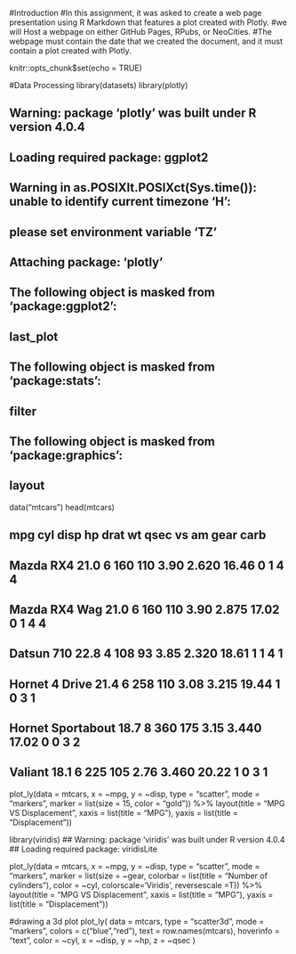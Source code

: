 #Introduction
#In this assignment, it was asked to create a web page presentation using R Markdown that features a plot created with Plotly. 
#we will Host a webpage on either GitHub Pages, RPubs, or NeoCities. 
#The webpage must contain the date that we created the document, and it must contain a plot created with Plotly.

knitr::opts_chunk$set(echo = TRUE)

#Data Processing
library(datasets)
library(plotly)

## Warning: package 'plotly' was built under R version 4.0.4
## Loading required package: ggplot2
## Warning in as.POSIXlt.POSIXct(Sys.time()): unable to identify current timezone 'H':
## please set environment variable 'TZ'
## Attaching package: 'plotly'
## The following object is masked from 'package:ggplot2':
##     last_plot
## The following object is masked from 'package:stats':
##     filter
## The following object is masked from 'package:graphics':
##     layout

data("mtcars")
head(mtcars)

##                    mpg cyl disp  hp drat    wt  qsec vs am gear carb
## Mazda RX4         21.0   6  160 110 3.90 2.620 16.46  0  1    4    4
## Mazda RX4 Wag     21.0   6  160 110 3.90 2.875 17.02  0  1    4    4
## Datsun 710        22.8   4  108  93 3.85 2.320 18.61  1  1    4    1
## Hornet 4 Drive    21.4   6  258 110 3.08 3.215 19.44  1  0    3    1
## Hornet Sportabout 18.7   8  360 175 3.15 3.440 17.02  0  0    3    2
## Valiant           18.1   6  225 105 2.76 3.460 20.22  1  0    3    1


plot_ly(data = mtcars, x = ~mpg, y = ~disp, type = "scatter", mode = "markers", marker = list(size = 15, color = "gold")) %>% 
  layout(title = "MPG VS Displacement", xaxis = list(title = "MPG"), 
         yaxis = list(title = "Displacement"))
         
        
        
library(viridis)
## Warning: package 'viridis' was built under R version 4.0.4
## Loading required package: viridisLite

plot_ly(data = mtcars, x = ~mpg, y = ~disp, type = "scatter", mode = "markers", marker = list(size = ~gear, colorbar = list(title = "Number of cylinders"), color = ~cyl, colorscale='Viridis', reversescale =T)) %>% 
  layout(title = "MPG VS Displacement", xaxis = list(title = "MPG"), 
         yaxis = list(title = "Displacement"))
         
        
#drawing a 3d plot
plot_ly(
     data      = mtcars,
     type      = "scatter3d",
     mode      = "markers",
     colors    = c("blue","red"),
     text      = row.names(mtcars),
     hoverinfo = "text",
     color     = ~cyl,
     x         = ~disp,
     y         = ~hp,
     z         = ~qsec
)

